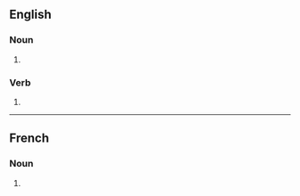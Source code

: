 ==English==

===Noun===
{{head|en|noun plural form}}

# {{plural of|marinade|lang=en}}

===Verb===
{{head|en|verb form}}

# {{en-third-person singular of|marinade}}

----

==French==

===Noun===
{{head|fr|noun plural form|g=?}}

# {{plural of|marinade|lang=fr}}